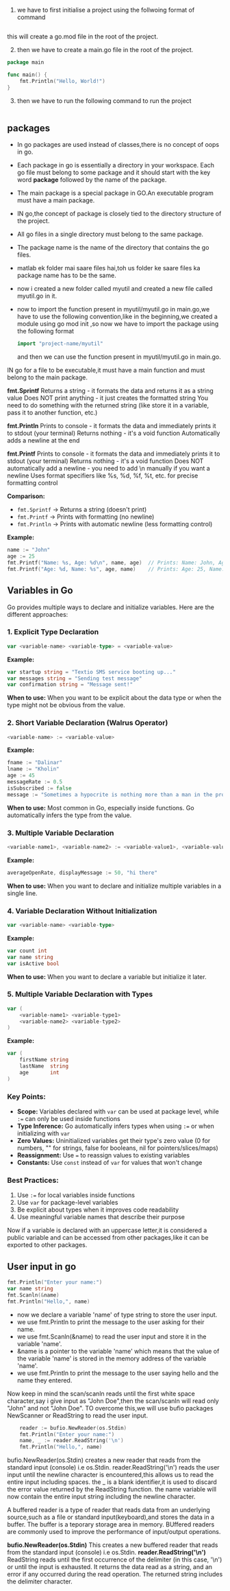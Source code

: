 1. we have to first initialise a project using the follwoing format of command
``` go mod init <project-name>
```
this will create a go.mod file in the root of the project.

2. then we have to create a main.go file in the root of the project.

``` go
package main

func main() {
    fmt.Println("Hello, World!")
}
```

3. then we have to run the following command to run the project
``` go run main.go
```

## packages
- In go packages are used instead of classes,there is no concept of oops in go.
- Each package in go is essentially a directory in your workspace. Each go file must belong to some package and
  it should start with the key word <b>package</b> followed by the name of the package.
- The main package is a special package in GO.An executable program must have a main package.
- IN go,the concept of package is closely tied to the directory structure of the project.
- All go files in a single directory must belong to the same package.
- The package name is the name of the directory that contains the go files.
-  matlab ek folder mai saare files hai,toh us folder ke saare files ka package name has to be the same.

- now i created a new folder called myutil and created a new file called myutil.go in it.
-  now to import the function present in myutil/myutil.go in main.go,we have to use the following convention,like 
   in the beginning,we created a module using go mod init <project-name>,so now we have to import the package using the following format
   ``` go
   import "project-name/myutil"
   ```
   and then we can use the function present in myutil/myutil.go in main.go.


IN go for a file to be executable,it must have a main function and must belong to the main package.


<b>fmt.Sprintf</b>
Returns a string - it formats the data and returns it as a string value
Does NOT print anything - it just creates the formatted string
You need to do something with the returned string (like store it in a variable, pass it to another function, etc.)

<b>fmt.Println</b>
Prints to console - it formats the data and immediately prints it to stdout (your terminal)
Returns nothing - it's a void function
Automatically adds a newline at the end

<b>fmt.Printf</b>
Prints to console - it formats the data and immediately prints it to stdout (your terminal)
Returns nothing - it's a void function
Does NOT automatically add a newline - you need to add \n manually if you want a newline
Uses format specifiers like %s, %d, %f, %t, etc. for precise formatting control

**Comparison:**
- `fmt.Sprintf` → Returns a string (doesn't print)
- `fmt.Printf` → Prints with formatting (no newline)
- `fmt.Println` → Prints with automatic newline (less formatting control)

**Example:**
```go
name := "John"
age := 25
fmt.Printf("Name: %s, Age: %d\n", name, age)  // Prints: Name: John, Age: 25
fmt.Printf("Age: %d, Name: %s", age, name)    // Prints: Age: 25, Name: John (no newline)
```

## Variables in Go

Go provides multiple ways to declare and initialize variables. Here are the different approaches:

### 1. Explicit Type Declaration
```go
var <variable-name> <variable-type> = <variable-value>
```

**Example:**
```go
var startup string = "Textio SMS service booting up..."
var messages string = "Sending test message"
var confirmation string = "Message sent!"
```

**When to use:** When you want to be explicit about the data type or when the type might not be obvious from the value.

### 2. Short Variable Declaration (Walrus Operator)
```go
<variable-name> := <variable-value>
```

**Example:**
```go
fname := "Dalinar"
lname := "Kholin"
age := 45
messageRate := 0.5
isSubscribed := false
message := "Sometimes a hypocrite is nothing more than a man in the process of changing."
```

**When to use:** Most common in Go, especially inside functions. Go automatically infers the type from the value.

### 3. Multiple Variable Declaration
```go
<variable-name1>, <variable-name2> := <variable-value1>, <variable-value2>
```

**Example:**
```go
averageOpenRate, displayMessage := 50, "hi there"
```

**When to use:** When you want to declare and initialize multiple variables in a single line.

### 4. Variable Declaration Without Initialization
```go
var <variable-name> <variable-type>
```

**Example:**
```go
var count int
var name string
var isActive bool
```

**When to use:** When you want to declare a variable but initialize it later.

### 5. Multiple Variable Declaration with Types
```go
var (
    <variable-name1> <variable-type1>
    <variable-name2> <variable-type2>
)
```

**Example:**
```go
var (
    firstName string
    lastName  string
    age       int
)
```

### Key Points:
- **Scope:** Variables declared with `var` can be used at package level, while `:=` can only be used inside functions
- **Type Inference:** Go automatically infers types when using `:=` or when initializing with `var`
- **Zero Values:** Uninitialized variables get their type's zero value (0 for numbers, "" for strings, false for booleans, nil for pointers/slices/maps)
- **Reassignment:** Use `=` to reassign values to existing variables
- **Constants:** Use `const` instead of `var` for values that won't change

### Best Practices:
1. Use `:=` for local variables inside functions
2. Use `var` for package-level variables
3. Be explicit about types when it improves code readability
4. Use meaningful variable names that describe their purpose



Now if a variable is declared with an uppercase letter,it is considered a public variable and can be accessed from other packages,like it can be exported to other packages.






## User input in go

``` go
fmt.Println("Enter your name:")
var name string
fmt.Scanln(&name)
fmt.Println("Hello,", name)
```
- now we declare a variable 'name' of type string to store the user input.
- we use fmt.Println to print the message to the user asking for their name.
- we use fmt.Scanln(&name) to read the user input and store it in the variable 'name'.
- &name is a pointer to the variable 'name' which means that the value of the variable 'name' is stored in the memory address of the variable 'name'.
- we use fmt.Println to print the message to the user saying hello and the name they entered.

Now keep in mind the scan/scanln reads until the first white space character,say i give input as "John Doe",then the scan/scanln will read only "John" and not "John Doe".
TO overcome this,we will use bufio packages NewScanner or ReadString to read the user input.

``` go
	reader := bufio.NewReader(os.Stdin)
	fmt.Println("Enter your name:")
	name, _ := reader.ReadString('\n')
	fmt.Println("Hello,", name)
```
bufio.NewReader(os.Stdin) creates a new reader that reads from the standard input (console) i.e os.Stdin.
reader.ReadString('\n') reads the user input until the newline character is encountered,this allows us to read the entire input including spaces.
the _ is a blank identifier,it is used to discard the error value returned by the ReadString function.
the name variable will now contain the entire input string including the newline character.



A buffered reader is a type of reader that reads data from an underlying source,such as a file or standard input(keyboard),and stores
the data in a buffer.
The buffer is a teporary storage area in memory. BUffered readers are commonly used to improve the performance of input/output operations.


<b>bufio.NewReader(os.Stdin)</b>
This creates a new buffered reader that reads from the standard input (console) i.e os.Stdin.
<b>reader.ReadString('\n')</b>
ReadString reads until the first occurrence of the delimiter (in this case, '\n') or until the input is exhausted.
It returns the data read as a string, and an error if any occurred during the read operation.
The returned string includes the delimiter character.






